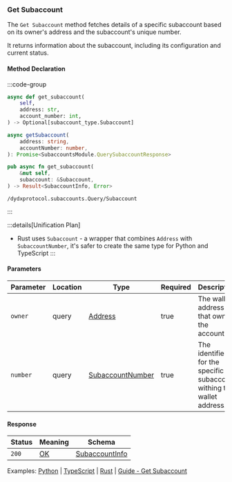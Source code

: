 ### Get Subaccount

The `Get Subaccount` method fetches details of a specific subaccount based on its owner's address and the subaccount's unique number.

It returns information about the subaccount, including its configuration and current status.

#### Method Declaration

:::code-group

```python [Python]
async def get_subaccount(
    self,
    address: str,
    account_number: int,
) -> Optional[subaccount_type.Subaccount]
```

```typescript [TypeScript]
async getSubaccount(
    address: string,
    accountNumber: number,
): Promise<SubaccountsModule.QuerySubaccountResponse>
```

```rust [Rust]
pub async fn get_subaccount(
    &mut self,
    subaccount: &Subaccount,
) -> Result<SubaccountInfo, Error>
```

```url [API]
/dydxprotocol.subaccounts.Query/Subaccount
```

:::

:::details[Unification Plan]
- Rust uses `Subaccount` - a wrapper that combines `Address` with `SubaccountNumber`, it's safer to create the same type for Python and TypeScript
:::

#### Parameters

| Parameter           | Location | Type               | Required  | Description                                                             |
| ------------------- | -------- | ------------------ | --------- | ----------------------------------------------------------------------- |
| `owner`             | query    | [Address]          | true      | The wallet address that owns the account.                               |
| `number`            | query    | [SubaccountNumber] | true      | The identifier for the specific subaccount withing the wallet address.  |

#### Response

| Status | Meaning | Schema           |
| ------ | ------- | ---------------- |
| `200`  | [OK]    | [SubaccountInfo] |

Examples: [Python] | [TypeScript] | [Rust] | [Guide - Get Subaccount]

[Python]: https://github.com/dydxprotocol/v4-clients/blob/3e8c7e1b960291b7ef273962d374d9934a5c4d33/v4-client-py-v2/examples/validator_get_example.py#L68
[TypeScript]: https://github.com/dydxprotocol/v4-clients/blob/3e8c7e1b960291b7ef273962d374d9934a5c4d33/v4-client-js/examples/validator_get_example.ts#L33
[Rust]: https://github.com/dydxprotocol/v4-clients/blob/3e8c7e1b960291b7ef273962d374d9934a5c4d33/v4-client-rs/client/examples/validator_get.rs#L65
[Guide - Get Subaccount]: ../../interaction/asset-management#get-account-subaccount

[Address]: /types/address
[OK]: /types/ok
[SubaccountNumber]: /types/subaccount_number
[SubaccountInfo]: /types/subaccount_info

